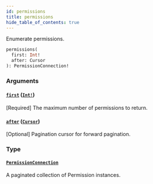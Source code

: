 ```yaml
---
id: permissions
title: permissions
hide_table_of_contents: true
---
```



Enumerate permissions.

```graphql
permissions(
  first: Int!
  after: Cursor
): PermissionConnection!
```


### Arguments

#### [`first`](#) ([`Int!`](/docs/directory-api-reference/schema/common/scalars/int))

[Required] The maximum number of permissions to return.


#### [`after`](#) ([`Cursor`](/docs/directory-api-reference/schema/common/scalars/cursor))

[Optional] Pagination cursor for forward pagination.


### Type

#### [`PermissionConnection`](/docs/directory-api-reference/schema/permissions/objects/permission-connection)

A paginated collection of Permission instances.




